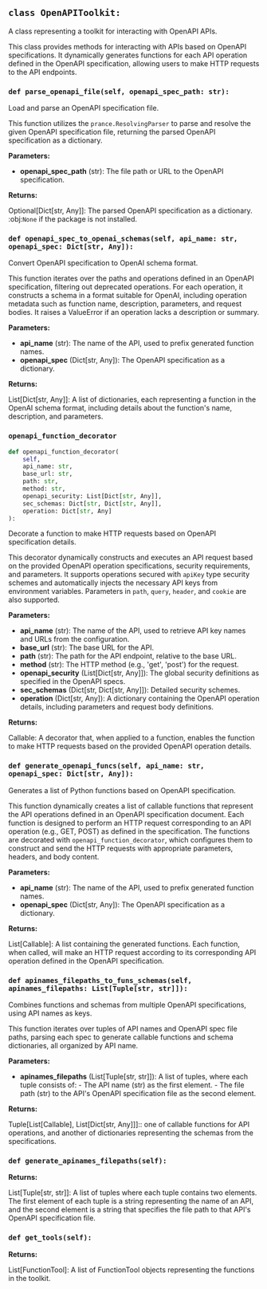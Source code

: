 <a id="camel.toolkits.open_api_toolkit"></a>

<a id="camel.toolkits.open_api_toolkit.OpenAPIToolkit"></a>

## `class OpenAPIToolkit:`

A class representing a toolkit for interacting with OpenAPI APIs.

This class provides methods for interacting with APIs based on OpenAPI
specifications. It dynamically generates functions for each API operation
defined in the OpenAPI specification, allowing users to make HTTP requests
to the API endpoints.

<a id="camel.toolkits.open_api_toolkit.OpenAPIToolkit.parse_openapi_file"></a>

### `def parse_openapi_file(self, openapi_spec_path: str):`

Load and parse an OpenAPI specification file.

This function utilizes the `prance.ResolvingParser` to parse and
resolve the given OpenAPI specification file, returning the parsed
OpenAPI specification as a dictionary.

**Parameters:**

- **openapi_spec_path** (str): The file path or URL to the OpenAPI specification.

**Returns:**

  Optional[Dict[str, Any]]: The parsed OpenAPI specification
as a dictionary. :obj:`None` if the package is not installed.

<a id="camel.toolkits.open_api_toolkit.OpenAPIToolkit.openapi_spec_to_openai_schemas"></a>

### `def openapi_spec_to_openai_schemas(self, api_name: str, openapi_spec: Dict[str, Any]):`

Convert OpenAPI specification to OpenAI schema format.

This function iterates over the paths and operations defined in an
OpenAPI specification, filtering out deprecated operations. For each
operation, it constructs a schema in a format suitable for OpenAI,
including operation metadata such as function name, description,
parameters, and request bodies. It raises a ValueError if an operation
lacks a description or summary.

**Parameters:**

- **api_name** (str): The name of the API, used to prefix generated function names.
- **openapi_spec** (Dict[str, Any]): The OpenAPI specification as a dictionary.

**Returns:**

  List[Dict[str, Any]]: A list of dictionaries, each representing a
function in the OpenAI schema format, including details about
the function's name, description, and parameters.

<a id="camel.toolkits.open_api_toolkit.OpenAPIToolkit.openapi_function_decorator"></a>

### `openapi_function_decorator`

```python
def openapi_function_decorator(
    self,
    api_name: str,
    base_url: str,
    path: str,
    method: str,
    openapi_security: List[Dict[str, Any]],
    sec_schemas: Dict[str, Dict[str, Any]],
    operation: Dict[str, Any]
):
```

Decorate a function to make HTTP requests based on OpenAPI
specification details.

This decorator dynamically constructs and executes an API request based
on the provided OpenAPI operation specifications, security
requirements, and parameters.  It supports operations secured with
`apiKey` type security schemes and automatically injects the necessary
API keys from environment variables. Parameters in `path`, `query`,
`header`, and `cookie` are also supported.

**Parameters:**

- **api_name** (str): The name of the API, used to retrieve API key names and URLs from the configuration.
- **base_url** (str): The base URL for the API.
- **path** (str): The path for the API endpoint, relative to the base URL.
- **method** (str): The HTTP method (e.g., 'get', 'post') for the request.
- **openapi_security** (List[Dict[str, Any]]): The global security definitions as specified in the OpenAPI specs.
- **sec_schemas** (Dict[str, Dict[str, Any]]): Detailed security schemes.
- **operation** (Dict[str, Any]): A dictionary containing the OpenAPI operation details, including parameters and request body definitions.

**Returns:**

  Callable: A decorator that, when applied to a function, enables the
function to make HTTP requests based on the provided OpenAPI
operation details.

<a id="camel.toolkits.open_api_toolkit.OpenAPIToolkit.generate_openapi_funcs"></a>

### `def generate_openapi_funcs(self, api_name: str, openapi_spec: Dict[str, Any]):`

Generates a list of Python functions based on
OpenAPI specification.

This function dynamically creates a list of callable functions that
represent the API operations defined in an OpenAPI specification
document. Each function is designed to perform an HTTP request
corresponding to an API operation (e.g., GET, POST) as defined in
the specification. The functions are decorated with
`openapi_function_decorator`, which configures them to construct and
send the HTTP requests with appropriate parameters, headers, and body
content.

**Parameters:**

- **api_name** (str): The name of the API, used to prefix generated function names.
- **openapi_spec** (Dict[str, Any]): The OpenAPI specification as a dictionary.

**Returns:**

  List[Callable]: A list containing the generated functions. Each
function, when called, will make an HTTP request according to
its corresponding API operation defined in the OpenAPI
specification.

<a id="camel.toolkits.open_api_toolkit.OpenAPIToolkit.apinames_filepaths_to_funs_schemas"></a>

### `def apinames_filepaths_to_funs_schemas(self, apinames_filepaths: List[Tuple[str, str]]):`

Combines functions and schemas from multiple OpenAPI
specifications, using API names as keys.

This function iterates over tuples of API names and OpenAPI spec file
paths, parsing each spec to generate callable functions and schema
dictionaries, all organized by API name.

**Parameters:**

- **apinames_filepaths** (List[Tuple[str, str]]): A list of tuples, where each tuple consists of: - The API name (str) as the first element. - The file path (str) to the API's OpenAPI specification file as the second element.

**Returns:**

  Tuple[List[Callable], List[Dict[str, Any]]]:: one of callable
functions for API operations, and another of dictionaries
representing the schemas from the specifications.

<a id="camel.toolkits.open_api_toolkit.OpenAPIToolkit.generate_apinames_filepaths"></a>

### `def generate_apinames_filepaths(self):`

**Returns:**

  List[Tuple[str, str]]: A list of tuples where each tuple contains
two elements. The first element of each tuple is a string
representing the name of an API, and the second element is a
string that specifies the file path to that API's OpenAPI
specification file.

<a id="camel.toolkits.open_api_toolkit.OpenAPIToolkit.get_tools"></a>

### `def get_tools(self):`

**Returns:**

  List[FunctionTool]: A list of FunctionTool objects
representing the functions in the toolkit.
